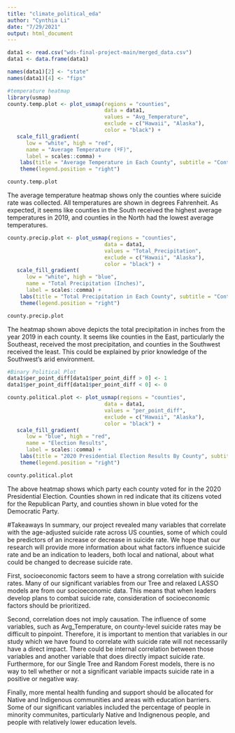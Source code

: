 ```yaml
---
title: "climate_political_eda"
author: "Cynthia Li"
date: "7/29/2021"
output: html_document
---
```


```r
data1 <- read.csv("wds-final-project-main/merged_data.csv")
data1 <- data.frame(data1)

names(data1)[2] <- "state"
names(data1)[4] <- "fips"
```
```r
#temperature heatmap
library(usmap)
county.temp.plot <- plot_usmap(regions = "counties",
                               data = data1, 
                               values = "Avg_Temperature",
                               exclude = c("Hawaii", "Alaska"),
                               color = "black") +
   scale_fill_gradient(
      low = "white", high = "red", 
      name = "Average Temperature (ºF)", 
      label = scales::comma) + 
    labs(title = "Average Temperature in Each County", subtitle = "Continental US States") +
    theme(legend.position = "right")

county.temp.plot
```
The average temperature heatmap shows only the counties where suicide rate was collected. All temperatures are shown in degrees Fahrenheit. As expected, it seems like counties in the South received the highest average temperatures in 2019, and counties in the North had the lowest average temperatures.
```r
county.precip.plot <- plot_usmap(regions = "counties",
                               data = data1, 
                               values = "Total_Precipitation",
                               exclude = c("Hawaii", "Alaska"),
                               color = "black") +
   scale_fill_gradient(
      low = "white", high = "blue", 
      name = "Total Precipitation (Inches)", 
      label = scales::comma) + 
    labs(title = "Total Precipitation in Each County", subtitle = "Continental US States") +
    theme(legend.position = "right")

county.precip.plot
```
The heatmap shown above depicts the total precipitation in inches  from the year 2019 in each county. It seems like counties in the East, particularly the Southeast, received the most precipitation, and counties in the Southwest received the least. This could be explained by prior knowledge of the Southwest's arid environment.
```r
#Binary Political Plot
data1$per_point_diff[data1$per_point_diff > 0] <- 1
data1$per_point_diff[data1$per_point_diff < 0] <- 0

county.political.plot <- plot_usmap(regions = "counties",
                               data = data1, 
                               values = "per_point_diff",
                               exclude = c("Hawaii", "Alaska"),
                               color = "black") +
   scale_fill_gradient(
      low = "blue", high = "red",
      name = "Election Results", 
      label = scales::comma) + 
    labs(title = "2020 Presidential Election Results By County", subtitle = "Continental US States") +
    theme(legend.position = "right")

county.political.plot
```
The above heatmap shows which party each county voted for in the 2020 Presidential Election. Counties shown in red indicate that its citizens voted for the Republican Party, and counties shown in blue voted for the Democratic Party.


#Takeaways
In summary, our project revealed many variables that correlate with the age-adjusted suicide rate across US counties, some of which could be predictors of an increase or decrease in suicide rate. We hope that our research will provide more information about what factors influence suicide rate and be an indication to leaders, both local and national, about what could be changed to decrease suicide rate.

First, socioeconomic factors seem to have a strong correlation with suicide rates. Many of our significant variables from our Tree and relaxed LASSO models are from our socioeconomic data. This means that when leaders develop plans to combat suicide rate, consideration of socioeconomic factors should be prioritized.

Second, correlation does not imply causation. The influence of some variables, such as Avg_Temperature, on county-level suicide rates may be difficult to pinpoint. Therefore, it is important to mention that variables in our study which we have found to correlate with suicide rate will not necessarily have a direct impact. There could be internal correlation between those variables and another variable that does directly impact suicide rate. Furthermore, for our Single Tree and Random Forest models, there is no way to tell whether or not a significant variable impacts suicide rate in a positive or negative way.

Finally, more mental health funding and support should be allocated for Native and Indigenous communities and areas with education barriers. Some of our significant variables included the percentage of people in minority communites, particularly Native and Indignenous people, and people with relatively lower education levels.

